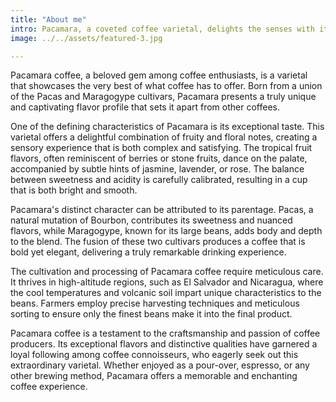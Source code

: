 ```yaml
---
title: "About me"
intro: Pacamara, a coveted coffee varietal, delights the senses with its exceptional flavor profile. 
image: ../../assets/featured-3.jpg

---
```

Pacamara coffee, a beloved gem among coffee enthusiasts, is a varietal that showcases the very best of what coffee has to offer. Born from a union of the Pacas and Maragogype cultivars, Pacamara presents a truly unique and captivating flavor profile that sets it apart from other coffees.

One of the defining characteristics of Pacamara is its exceptional taste. This varietal offers a delightful combination of fruity and floral notes, creating a sensory experience that is both complex and satisfying. The tropical fruit flavors, often reminiscent of berries or stone fruits, dance on the palate, accompanied by subtle hints of jasmine, lavender, or rose. The balance between sweetness and acidity is carefully calibrated, resulting in a cup that is both bright and smooth.

Pacamara's distinct character can be attributed to its parentage. Pacas, a natural mutation of Bourbon, contributes its sweetness and nuanced flavors, while Maragogype, known for its large beans, adds body and depth to the blend. The fusion of these two cultivars produces a coffee that is bold yet elegant, delivering a truly remarkable drinking experience.

The cultivation and processing of Pacamara coffee require meticulous care. It thrives in high-altitude regions, such as El Salvador and Nicaragua, where the cool temperatures and volcanic soil impart unique characteristics to the beans. Farmers employ precise harvesting techniques and meticulous sorting to ensure only the finest beans make it into the final product.

Pacamara coffee is a testament to the craftsmanship and passion of coffee producers. Its exceptional flavors and distinctive qualities have garnered a loyal following among coffee connoisseurs, who eagerly seek out this extraordinary varietal. Whether enjoyed as a pour-over, espresso, or any other brewing method, Pacamara offers a memorable and enchanting coffee experience.